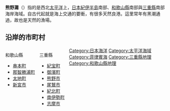{{unreferenced|time=2017-07-20T21:42:24+00:00}}
{{Location map|Japan Kansai|width=250|caption=熊野灘的位置|label={{PAGENAME}}|position=right|mark=Red pog.svg|marksize=10|lat_deg=33|lat_min=47|lat_sec=|lon_deg=136|lon_min=20|lon_sec=}}
{{coord|33|45|N|136|25|E|region:JP_type:waterbody|display =title}}
'''熊野灘'''（{{jpn|j=熊野灘|hg=くまのなだ|rm=Kumanonada}}）指的是西北[[太平洋|太平洋]]上，[[日本|日本]][[紀伊半島|紀伊半島]]南部、[[和歌山縣|和歌山縣]]南部與[[三重縣|三重縣]]南部海岸海域。自古代起就是海上交通的要衝，有很多天然良港。這里常年有黑潮通過，故也是天然的漁場。

== 沿岸的市町村 ==

<div style="float: left; vertical-align: top; white-space: nowrap; margin-right: 1em;">

; 和歌山縣
* [[串本町|串本町]]
* [[那智勝浦町|那智勝浦町]]
* [[太地町|太地町]]
* [[新宮市|新宮市]]

</div><div style="float: left; vertical-align: top; white-space: nowrap; margin-right: 1em;">

; 三重縣
* [[紀宝町|紀宝町]]
* [[御濱町|御濱町]]
* [[熊野市|熊野市]]
* [[尾鷲市|尾鷲市]]
* [[紀北町|紀北町]]
* [[南伊勢町|南伊勢町]]
* [[志摩市|志摩市]]

</div>{{Clear|left}}

{{japan-geo-stub}}
{{DEFAULTSORT:Kumanonada}}
[[Category:日本海洋|Category:日本海洋]]
[[Category:太平洋海域|Category:太平洋海域]]
[[Category:菲律賓海|Category:菲律賓海]]
[[Category:三重縣地理|Category:三重縣地理]]
[[Category:和歌山縣地理|Category:和歌山縣地理]]